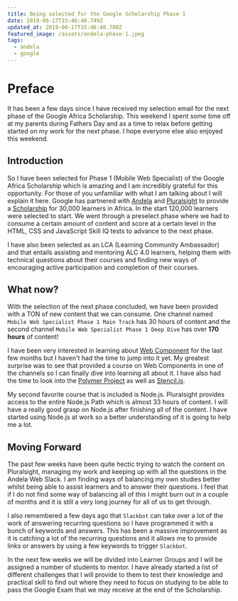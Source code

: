 ```yaml
---
title: Being selected for the Google Scholarship Phase 1
date: 2019-06-17T15:46:48.749Z
updated_at: 2019-06-17T15:46:48.780Z
featured_image: /assets/andela-phase-1.jpeg
tags:
  - andela
  - google
---
```

# Preface

It has been a few days since I have received my selection email for the next phase of the Google Africa Scholarship. This weekend I spent some time off at my parents during Fathers Day and as a time to relax before getting started on my work for the next phase. I hope everyone else also enjoyed this weekend.

## Introduction

So I have been selected for Phase 1 (Mobile Web Specialist) of the Google Africa Scholarship which is amazing and I am incredibly grateful for this opportunity. For those of you unfamiliar with what I am talking about I will explain it here. Google has partnered with [Andela](https://andela.com) and [Pluralsight](http://pluralsight.com) to provide a [Scholarship](https://africa.googleblog.com/2019/04/advance-your-career-with-google-africa.html) for 30,000 learners in Africa. In the start 120,000 learners were selected to start. We went through a preselect phase where we had to consume a certain amount of content and score at a certain level in the HTML, CSS and JavaScript Skill IQ tests to advance to the next phase.

I have also been selected as an LCA (Learning Community Ambassador) and that entails assisting and mentoring ALC 4.0 learners, helping them with technical questions about their courses and finding new ways of encouraging active participation and completion of their courses.

## What now?

With the selection of the next phase concluded, we have been provided with a TON of new content that we can consume. One channel named `Mobile Web Specialist Phase 1 Main Track` has 30 hours of content and the second channel `Mobile Web Specialist Phase 1 Deep Dive` has over **170 hours** of content! 

I have been very interested in learning about [Web Component](https://www.webcomponents.org/) for the last few months but I haven't had the time to jump into it yet. My greatest surprise was to see that provided a course on Web Components in one of the channels so I can finally dive into learning all about it. I have also had the time to look into the [Polymer Project](https://www.polymer-project.org/) as well as [Stencil.js](https://stenciljs.com/).

My second favorite course that is included is Node.js. Pluralsight provides access to the entire Node.js Path which is almost 33 hours of content. I will have a really good grasp on Node.js after finishing all of the content. I have started using Node.js at work so a better understanding of it is going to help me a lot.

## Moving Forward

The past few weeks have been quite hectic trying to watch the content on Pluralsight, managing my work and keeping up with all the questions in the Andela Web Slack. I am finding ways of balancing my own studies better whilst being able to assist learners and to answer their questions. I feel that if I do not find some way of balancing all of this I might burn out in a couple of months and it is still a very long journey for all of us to get through.

I also remembered a few days ago that `Slackbot` can take over a lot of the work of answering recurring questions so I have programmed it with a bunch of keywords and answers. This has been a massive improvement as it is catching a lot of the recurring questions and it allows me to provide links or answers by using a few keywords to trigger `Slackbot`.

In the next few weeks we will be divided into Learner Groups and I will be assigned a number of students to mentor. I have already started a list of different challenges that I will provide to them to test their knowledge and practical skill to find out where they need to focus on studying to be able to pass the Google Exam that we may receive at the end of the Scholarship.
